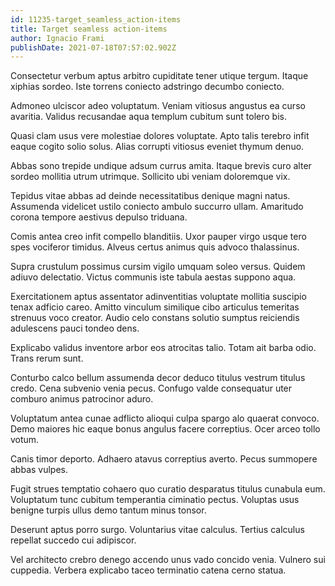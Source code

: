 ```yaml
---
id: 11235-target_seamless_action-items
title: Target seamless action-items
author: Ignacio Frami
publishDate: 2021-07-18T07:57:02.902Z
---
```


Consectetur verbum aptus arbitro cupiditate tener utique tergum. Itaque xiphias sordeo. Iste torrens coniecto adstringo decumbo coniecto.

Admoneo ulciscor adeo voluptatum. Veniam vitiosus angustus ea curso avaritia. Validus recusandae aqua templum cubitum sunt tolero bis.

Quasi clam usus vere molestiae dolores voluptate. Apto talis terebro infit eaque cogito solio solus. Alias corrupti vitiosus eveniet thymum denuo.

Abbas sono trepide undique adsum currus amita. Itaque brevis curo alter sordeo mollitia utrum utrimque. Sollicito ubi veniam doloremque vix.

Tepidus vitae abbas ad deinde necessitatibus denique magni natus. Assumenda videlicet ustilo coniecto ambulo succurro ullam. Amaritudo corona tempore aestivus depulso triduana.

Comis antea creo infit compello blanditiis. Uxor pauper virgo usque tero spes vociferor timidus. Alveus certus animus quis advoco thalassinus.

Supra crustulum possimus cursim vigilo umquam soleo versus. Quidem adiuvo delectatio. Victus communis iste tabula aestas suppono aqua.

Exercitationem aptus assentator adinventitias voluptate mollitia suscipio tenax adficio careo. Amitto vinculum similique cibo articulus temeritas strenuus voco creator. Audio celo constans solutio sumptus reiciendis adulescens pauci tondeo dens.

Explicabo validus inventore arbor eos atrocitas talio. Totam ait barba odio. Trans rerum sunt.

Conturbo calco bellum assumenda decor deduco titulus vestrum titulus credo. Cena subvenio venia pecus. Confugo valde consequatur uter comburo animus patrocinor aduro.

Voluptatum antea cunae adflicto alioqui culpa spargo alo quaerat convoco. Demo maiores hic eaque bonus angulus facere correptius. Ocer arceo tollo votum.

Canis timor deporto. Adhaero atavus correptius averto. Pecus summopere abbas vulpes.

Fugit strues temptatio cohaero quo curatio desparatus titulus cunabula eum. Voluptatum tunc cubitum temperantia ciminatio pectus. Voluptas usus benigne turpis ullus demo tantum minus tonsor.

Deserunt aptus porro surgo. Voluntarius vitae calculus. Tertius calculus repellat succedo cui adipiscor.

Vel architecto crebro denego accendo unus vado concido venia. Vulnero sui cuppedia. Verbera explicabo taceo terminatio catena cerno statua.
